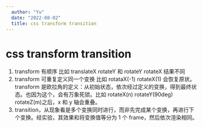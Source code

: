 ```yaml
---
  author: "Yu"
  date: "2022-08-02"
  title: css transform transition 
---
```



# css transform transition

1. transform 有顺序 比如 translateX rotateY 和 rotateY rotateX 结果不同
2. transform 可重复定义同一个变换 比如 rotataX(-1) rotateX(1) 会恢复原状。transform 是欧拉角的定义：从初始状态，依次经过定义的变换，得到最终状态。也因为这个，会有万象死锁。比如 rotateX(n) rotateY(90deg) rotateZ(m)之后，x 和 y 轴会重叠。
3. transition，从现象看是多个变换同时进行，而非先完成某个变换，再进行下个变换。经实验，其效果和将变换值等分为 1 个 frame，然后依次渲染相同。

<Demo />
